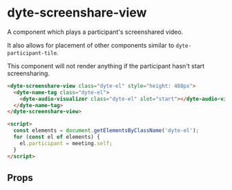 # dyte-screenshare-view

A component which plays a participant's screenshared video.

It also allows for placement of other components similar to `dyte-participant-tile`.

This component will not render anything if the participant hasn't start screensharing.

```html
<dyte-screenshare-view class="dyte-el" style="height: 480px">
  <dyte-name-tag class="dyte-el">
    <dyte-audio-visualizer class="dyte-el" slot="start"></dyte-audio-visualizer>
  </dyte-name-tag>
</dyte-screenshare-view>

<script>
  const elements = document.getElementsByClassName('dyte-el');
  for (const el of elements) {
    el.participant = meeting.self;
  }
</script>
```

## Props

<PropsTable of="dyte-screenshare-view" />
